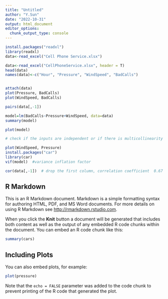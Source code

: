 ```yaml
---
title: "Untitled"
author: "Y.Sun"
date: "2022-10-31"
output: html_document
editor_options: 
  chunk_output_type: console
---
```


```r
install.packages("readxl")
library(readxl)
data<-read_excel("Cell Phone Service.xlsx")

data<-read_excel("CellPhoneService.xlsx", header = T)
head(data)
names(data)<-c("Hour", "Pressure", "WindSpeed", "BadCalls")


attach(data)
plot(Pressure, BadCalls)
plot(WindSpeed, BadCalls)

pairs(data[,-1])

model=lm(BadCalls~Pressure+WindSpeed, data=data)
summary(model)

plot(model)

# check if the inputs are independent or if there is multicollinearity

plot(WindSpeed, Pressure)
install.packages("car")
library(car)
vif(model)  #variance inflation factor 

cor(data[,-1])  # drop the first column, correlation coefficient  0.67 is the strongest


```

## R Markdown

This is an R Markdown document. Markdown is a simple formatting syntax for authoring HTML, PDF, and MS Word documents. For more details on using R Markdown see <http://rmarkdown.rstudio.com>.

When you click the **Knit** button a document will be generated that includes both content as well as the output of any embedded R code chunks within the document. You can embed an R code chunk like this:

```r
summary(cars)
```

## Including Plots

You can also embed plots, for example:

```r
plot(pressure)
```

Note that the `echo = FALSE` parameter was added to the code chunk to prevent printing of the R code that generated the plot.
